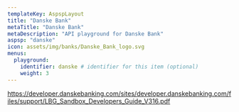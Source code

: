 ```yaml
---
templateKey: AspspLayout
title: "Danske Bank"
metaTitle: "Danske Bank"
metaDescription: "API playground for Danske Bank"
aspsp: "danske"
icon: assets/img/banks/Danske_Bank_logo.svg
menus:
  playground: 
    identifier: danske # identifier for this item (optional)
    weight: 3
---
```




https://developer.danskebanking.com/sites/developer.danskebanking.com/files/support/LBG_Sandbox_Developers_Guide_V316.pdf

